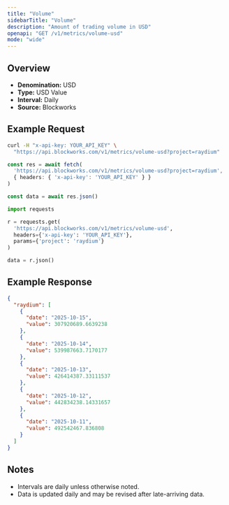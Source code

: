 ```yaml
---
title: "Volume"
sidebarTitle: "Volume"
description: "Amount of trading volume in USD"
openapi: "GET /v1/metrics/volume-usd"
mode: "wide"
---
```


## Overview

- **Denomination:** USD
- **Type:** USD Value
- **Interval:** Daily
- **Source:** Blockworks

## Example Request

<CodeGroup>

```bash cURL
curl -H "x-api-key: YOUR_API_KEY" \
  "https://api.blockworks.com/v1/metrics/volume-usd?project=raydium"
```

```typescript TypeScript
const res = await fetch(
  'https://api.blockworks.com/v1/metrics/volume-usd?project=raydium',
  { headers: { 'x-api-key': 'YOUR_API_KEY' } }
)

const data = await res.json()
```

```python Python
import requests

r = requests.get(
  'https://api.blockworks.com/v1/metrics/volume-usd',
  headers={'x-api-key': 'YOUR_API_KEY'},
  params={'project': 'raydium'}
)

data = r.json()
```

</CodeGroup>

## Example Response

```json
{
  "raydium": [
    {
      "date": "2025-10-15",
      "value": 307920689.6639238
    },
    {
      "date": "2025-10-14",
      "value": 539987663.7170177
    },
    {
      "date": "2025-10-13",
      "value": 426414387.33111537
    },
    {
      "date": "2025-10-12",
      "value": 442834238.14331657
    },
    {
      "date": "2025-10-11",
      "value": 492542467.836808
    }
  ]
}
```

## Notes
- Intervals are daily unless otherwise noted.
- Data is updated daily and may be revised after late-arriving data.